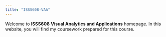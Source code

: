 ```yaml
---
title: "ISSS608-VAA"
---
```


Welcome to **ISSS608** **Visual Analytics and Applications** homepage. In this website, you will find my coursework prepared for this course.


